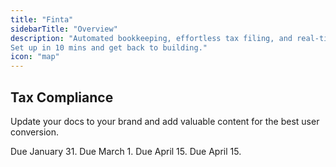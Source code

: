 ```yaml
---
title: "Finta"
sidebarTitle: "Overview"
description: "Automated bookkeeping, effortless tax filing, and real‑time insights.
Set up in 10 mins and get back to building."
icon: "map"
---
```



## Tax Compliance

Update your docs to your brand and add valuable content for the best user conversion.

<CardGroup cols={4}>
  <Card title="1099s" icon="file-user" href="/1099">
    Due January 31.
  </Card>

  <Card title="Delaware" icon="file-check" href="/delaware">
    Due March 1.
  </Card>

  <Card title="Income Tax" icon="file-exclamation" href="/incometax">
    Due April 15.
  </Card>

  <Card title="R&D Tax Credits" icon="money-bill-wave" href="/credits">
    Due April 15.
  </Card>
</CardGroup>